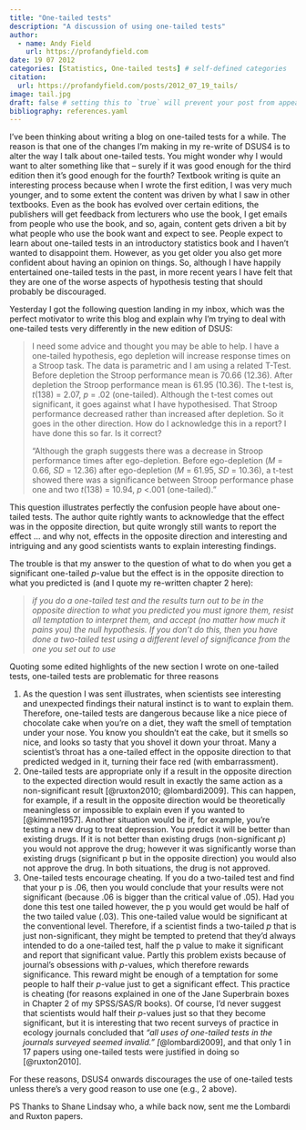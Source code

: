 ```yaml
---
title: "One-tailed tests"
description: "A discussion of using one-tailed tests"
author:
  - name: Andy Field
    url: https://profandyfield.com
date: 19 07 2012
categories: [Statistics, One-tailed tests] # self-defined categories
citation: 
  url: https://profandyfield.com/posts/2012_07_19_tails/ 
image: tail.jpg
draft: false # setting this to `true` will prevent your post from appearing on your listing page until you're ready!
bibliography: references.yaml
---
```


I've been thinking about writing a blog on one-tailed tests for a while. The reason is that one of the changes I'm making in my re-write of DSUS4 is to alter the way I talk about one-tailed tests. You might wonder why I would want to alter something like that – surely if it was good enough for the third edition then it's good enough for the fourth? Textbook writing is quite an interesting process because when I wrote the first edition, I was very much younger, and to some extent the content was driven by what I saw in other textbooks. Even as the book has evolved over certain editions, the publishers will get feedback from lecturers who use the book, I get emails from people who use the book, and so, again, content gets driven a bit by what people who use the book want and expect to see. People expect to learn about one-tailed tests in an introductory statistics book and I haven't wanted to disappoint them. However, as you get older you also get more confident about having an opinion on things. So, although I have happily entertained one-tailed tests in the past, in more recent years I have felt that they are one of the worse aspects of hypothesis testing that should probably be discouraged.

Yesterday I got the following question landing in my inbox, which was the perfect motivator to write this blog and explain why I'm trying to deal with one-tailed tests very differently in the new edition of DSUS:

> I need some advice and thought you may be able to help. I have a one-tailed hypothesis, ego depletion will increase response times on a Stroop task. The data is parametric and I am using a related T-Test. Before depletion the Stroop performance mean is 70.66 (12.36). After depletion the Stroop performance mean is 61.95 (10.36). The t-test is, *t*(138) = 2.07, *p* = .02 (one-tailed). Although the t-test comes out significant, it goes against what I have hypothesised. That Stroop performance decreased rather than increased after depletion. So it goes in the other direction. How do I acknowledge this in a report? I have done this so far. Is it correct?
>
> "Although the graph suggests there was a decrease in Stroop performance times after ego-depletion. Before ego-depletion (*M* = 0.66, *SD* = 12.36) after ego-depletion (*M* = 61.95, *SD* = 10.36), a t-test showed there was a significance between Stroop performance phase one and two *t*(138) = 10.94, *p* \<.001 (one-tailed)."

This question illustrates perfectly the confusion people have about one-tailed tests. The author quite rightly wants to acknowledge that the effect was in the opposite direction, but quite wrongly still wants to report the effect … and why not, effects in the opposite direction and interesting and intriguing and any good scientists wants to explain interesting findings.

The trouble is that my answer to the question of what to do when you get a significant one-tailed *p*-value but the effect is in the opposite direction to what you predicted is (and I quote my re-written chapter 2 here):

> *if you do a one-tailed test and the results turn out to be in the opposite direction to what you predicted you must ignore them, resist all temptation to interpret them, and accept (no matter how much it pains you) the null hypothesis. If you don't do this, then you have done a two-tailed test using a different level of significance from the one you set out to use*

Quoting some edited highlights of the new section I wrote on one-tailed tests, one-tailed tests are problematic for three reasons

1.  As the question I was sent illustrates, when scientists see interesting and unexpected findings their natural instinct is to want to explain them. Therefore, one-tailed tests are dangerous because like a nice piece of chocolate cake when you're on a diet, they waft the smell of temptation under your nose. You know you shouldn't eat the cake, but it smells so nice, and looks so tasty that you shovel it down your throat. Many a scientist's throat has a one-tailed effect in the opposite direction to that predicted wedged in it, turning their face red (with embarrassment).
2.  One-tailed tests are appropriate only if a result in the opposite direction to the expected direction would result in exactly the same action as a non-significant result [@ruxton2010; @lombardi2009]. This can happen, for example, if a result in the opposite direction would be theoretically meaningless or impossible to explain even if you wanted to [@kimmel1957]. Another situation would be if, for example, you're testing a new drug to treat depression. You predict it will be better than existing drugs. If it is not better than existing drugs (non-significant *p*) you would not approve the drug; however it was significantly worse than existing drugs (significant p but in the opposite direction) you would also not approve the drug. In both situations, the drug is not approved.
3.  One-tailed tests encourage cheating. If you do a two-tailed test and find that your p is .06, then you would conclude that your results were not significant (because .06 is bigger than the critical value of .05). Had you done this test one tailed however, the p you would get would be half of the two tailed value (.03). This one-tailed value would be significant at the conventional level. Therefore, if a scientist finds a two-tailed *p* that is just non-significant, they might be tempted to pretend that they'd always intended to do a one-tailed test, half the p value to make it significant and report that significant value. Partly this problem exists because of journal's obsessions with *p*-values, which therefore rewards significance. This reward might be enough of a temptation for some people to half their *p*-value just to get a significant effect. This practice is cheating (for reasons explained in one of the Jane Superbrain boxes in Chapter 2 of my SPSS/SAS/R books). Of course, I'd never suggest that scientists would half their *p*-values just so that they become significant, but it is interesting that two recent surveys of practice in ecology journals concluded that *"all uses of one-tailed tests in the journals surveyed seemed invalid." \[*@lombardi2009\], and that only 1 in 17 papers using one-tailed tests were justified in doing so [@ruxton2010].

For these reasons, DSUS4 onwards discourages the use of one-tailed tests unless there's a very good reason to use one (e.g., 2 above).

PS Thanks to Shane Lindsay who, a while back now, sent me the Lombardi and Ruxton papers.

::: refs
:::

